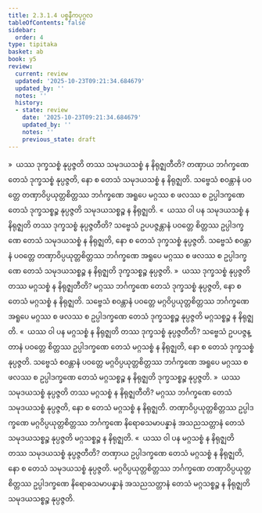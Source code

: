 ```yaml
---
title: 2.3.1.4 ပစ္စနီကပုဂ္ဂလ
tableOfContents: false
sidebar:
  order: 4
type: tipitaka
basket: ab
book: y5
review:
  current: review
  updated: '2025-10-23T09:21:34.684679'
  updated_by: ''
  notes: ''
  history:
  - state: review
    date: '2025-10-23T09:21:34.684679'
    updated_by: ''
    notes: ''
    previous_state: draft
---
```



<ReviewStatus review={frontmatter.review} showDetails={true} />

<HypothesisAnnotation frontmatter={frontmatter} />

<DynamicBreadcrumb />

<Division number="140" book="y5" e="ch" v="33" p="253">

<Paragraph number="692" book="y5">
»  ယဿ ဒုက္ခသစ္စံ နုပ္ပဇ္ဇတိ တဿ သမုဒယသစ္စံ န နိရုဇ္ဈတီတိ?
</Paragraph>

<Paragraph number="693" book="y5">
တဏှာယ ဘင်္ဂက္ခဏေ တေသံ ဒုက္ခသစ္စံ နုပ္ပဇ္ဇတိ, နော စ တေသံ သမုဒယသစ္စံ န နိရုဇ္ဈတိ. သဗ္ဗေသံ စဝန္တာနံ ပဝတ္တေ တဏှာဝိပ္ပယုတ္တစိတ္တဿ ဘင်္ဂက္ခဏေ အရူပေ မဂ္ဂဿ စ ဖလဿ စ ဥပ္ပါဒက္ခဏေ တေသံ ဒုက္ခသစ္စဉ္စ နုပ္ပဇ္ဇတိ သမုဒယသစ္စဉ္စ န နိရုဇ္ဈတိ.
</Paragraph>

<Paragraph number="694" book="y5">
«  ယဿ ဝါ ပန သမုဒယသစ္စံ န နိရုဇ္ဈတိ တဿ ဒုက္ခသစ္စံ နုပ္ပဇ္ဇတီတိ?
</Paragraph>

<Paragraph number="695" book="y5">
သဗ္ဗေသံ ဥပပဇ္ဇန္တာနံ ပဝတ္တေ စိတ္တဿ ဥပ္ပါဒက္ခဏေ တေသံ သမုဒယသစ္စံ န နိရုဇ္ဈတိ, နော စ တေသံ ဒုက္ခသစ္စံ နုပ္ပဇ္ဇတိ. သဗ္ဗေသံ စဝန္တာနံ ပဝတ္တေ တဏှာဝိပ္ပယုတ္တစိတ္တဿ ဘင်္ဂက္ခဏေ အရူပေ မဂ္ဂဿ စ ဖလဿ စ ဥပ္ပါဒက္ခဏေ တေသံ သမုဒယသစ္စဉ္စ န နိရုဇ္ဈတိ ဒုက္ခသစ္စဉ္စ နုပ္ပဇ္ဇတိ.
</Paragraph>

<Paragraph number="696" book="y5">
»  ယဿ ဒုက္ခသစ္စံ နုပ္ပဇ္ဇတိ တဿ မဂ္ဂသစ္စံ န နိရုဇ္ဈတီတိ?
</Paragraph>

<Paragraph number="697" book="y5">
မဂ္ဂဿ ဘင်္ဂက္ခဏေ တေသံ ဒုက္ခသစ္စံ နုပ္ပဇ္ဇတိ, နော စ တေသံ မဂ္ဂသစ္စံ န နိရုဇ္ဈတိ. သဗ္ဗေသံ စဝန္တာနံ ပဝတ္တေ မဂ္ဂဝိပ္ပယုတ္တစိတ္တဿ ဘင်္ဂက္ခဏေ အရူပေ မဂ္ဂဿ စ ဖလဿ စ ဥပ္ပါဒက္ခဏေ တေသံ ဒုက္ခသစ္စဉ္စ နုပ္ပဇ္ဇတိ မဂ္ဂသစ္စဉ္စ န နိရုဇ္ဈတိ.
</Paragraph>

<Paragraph number="698" book="y5">
«  ယဿ ဝါ ပန မဂ္ဂသစ္စံ န နိရုဇ္ဈတိ တဿ ဒုက္ခသစ္စံ နုပ္ပဇ္ဇတီတိ?
</Paragraph>

<Paragraph number="699" book="y5">
သဗ္ဗေသံ ဥပပဇ္ဇန္တာနံ ပဝတ္တေ စိတ္တဿ ဥပ္ပါဒက္ခဏေ တေသံ မဂ္ဂသစ္စံ န နိရုဇ္ဈတိ, နော စ တေသံ ဒုက္ခသစ္စံ နုပ္ပဇ္ဇတိ. သဗ္ဗေသံ စဝန္တာနံ ပဝတ္တေ မဂ္ဂဝိပ္ပယုတ္တစိတ္တဿ ဘင်္ဂက္ခဏေ အရူပေ မဂ္ဂဿ စ ဖလဿ စ ဥပ္ပါဒက္ခဏေ တေသံ မဂ္ဂသစ္စဉ္စ န နိရုဇ္ဈတိ ဒုက္ခသစ္စဉ္စ နုပ္ပဇ္ဇတိ.
</Paragraph>

</Division>
<Division number="141" book="y5" e="ch" v="33" p="254">

<Paragraph number="700" book="y5">
»  ယဿ သမုဒယသစ္စံ နုပ္ပဇ္ဇတိ တဿ မဂ္ဂသစ္စံ န နိရုဇ္ဈတီတိ?
</Paragraph>

<Paragraph number="701" book="y5">
မဂ္ဂဿ ဘင်္ဂက္ခဏေ တေသံ သမုဒယသစ္စံ နုပ္ပဇ္ဇတိ, နော စ တေသံ မဂ္ဂသစ္စံ န နိရုဇ္ဈတိ. တဏှာဝိပ္ပယုတ္တစိတ္တဿ ဥပ္ပါဒက္ခဏေ မဂ္ဂဝိပ္ပယုတ္တစိတ္တဿ ဘင်္ဂက္ခဏေ နိရောဓသမာပန္နာနံ အသညသတ္တာနံ တေသံ သမုဒယသစ္စဉ္စ နုပ္ပဇ္ဇတိ မဂ္ဂသစ္စဉ္စ န နိရုဇ္ဈတိ.
</Paragraph>

<Paragraph number="702" book="y5">
«  ယဿ ဝါ ပန မဂ္ဂသစ္စံ န နိရုဇ္ဈတိ တဿ သမုဒယသစ္စံ နုပ္ပဇ္ဇတီတိ?
</Paragraph>

<Paragraph number="703" book="y5">
တဏှာယ ဥပ္ပါဒက္ခဏေ တေသံ မဂ္ဂသစ္စံ န နိရုဇ္ဈတိ, နော စ တေသံ သမုဒယသစ္စံ နုပ္ပဇ္ဇတိ. မဂ္ဂဝိပ္ပယုတ္တစိတ္တဿ ဘင်္ဂက္ခဏေ တဏှာဝိပ္ပယုတ္တစိတ္တဿ ဥပ္ပါဒက္ခဏေ နိရောဓသမာပန္နာနံ အသညသတ္တာနံ တေသံ မဂ္ဂသစ္စဉ္စ န နိရုဇ္ဈတိ သမုဒယသစ္စဉ္စ နုပ္ပဇ္ဇတိ.
</Paragraph>
</Division>
